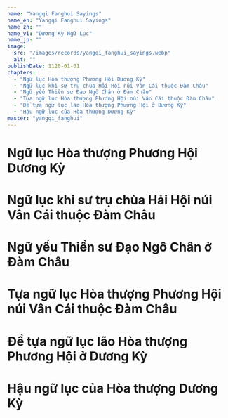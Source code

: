 ```yaml
---
name: "Yangqi Fanghui Sayings"
name_en: "Yangqi Fanghui Sayings"
name_zh: ""
name_vi: "Dương Kỳ Ngữ Lục"
name_jp: ""
image:
  src: "/images/records/yangqi_fanghui_sayings.webp"
  alt: ""
publishDate: 1120-01-01
chapters:
  - "Ngữ lục Hòa thượng Phương Hội Dương Kỳ"
  - "Ngữ lục khi sư trụ chùa Hải Hội núi Vân Cái thuộc Đàm Châu"
  - "Ngữ yếu Thiền sư Đạo Ngô Chân ở Đàm Châu"
  - "Tựa ngữ lục Hòa thượng Phương Hội núi Vân Cái thuộc Đàm Châu"
  - "Đề tựa ngữ lục lão Hòa thượng Phương Hội ở Dương Kỳ"
  - "Hậu ngữ lục của Hòa thượng Dương Kỳ"
master: "yangqi_fanghui"
---
```


#  Ngữ lục Hòa thượng Phương Hội Dương Kỳ

#  Ngữ lục khi sư trụ chùa Hải Hội núi Vân Cái thuộc Đàm Châu

#  Ngữ yếu Thiền sư Đạo Ngô Chân ở Đàm Châu

#  Tựa ngữ lục Hòa thượng Phương Hội núi Vân Cái thuộc Đàm Châu

#  Đề tựa ngữ lục lão Hòa thượng Phương Hội ở Dương Kỳ

#  Hậu ngữ lục của Hòa thượng Dương Kỳ
